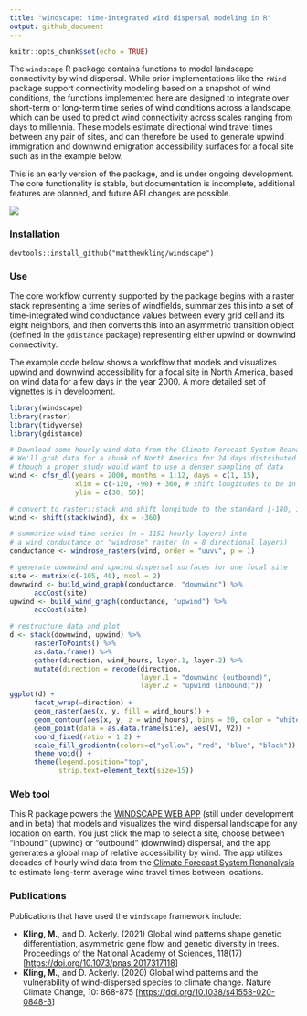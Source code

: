 ```yaml
---
title: "windscape: time-integrated wind dispersal modeling in R"
output: github_document
---
```


```r
knitr::opts_chunk$set(echo = TRUE)
```

The `windscape` R package contains functions to model landscape connectivity by wind dispersal. While prior implementations like the `rWind` package support connectivity modeling based on a snapshot of wind conditions, the functions implemented here are designed to integrate over short-term or long-term time series of wind conditions across a landscape, which can be used to predict wind connectivity across scales ranging from days to millennia. These models estimate directional wind travel times between any pair of sites, and can therefore be used to generate upwind immigration and downwind emigration accessibility surfaces for a focal site such as in the example below.

This is an early version of the package, and is under ongoing development. The core functionality is stable, but documentation is incomplete, additional features are planned, and future API changes are possible.


![](https://matthewkling.github.io/img/images/windscape_hawaii.png)

### Installation

`devtools::install_github("matthewkling/windscape")`

### Use

The core workflow currently supported by the package begins with a raster stack representing a time series of windfields, summarizes this into a set of time-integrated wind conductance values between every grid cell and its eight neighbors, and then converts this into an asymmetric transition object (defined in the `gdistance` package) representing either upwind or downwind connectivity. 

The example code below shows a workflow that models and visualizes upwind and downwind accessibility for a focal site in North America, based on wind data for a few days in the year 2000. A more detailed set of vignettes is in development.

```r
library(windscape)
library(raster)
library(tidyverse)
library(gdistance)

# Download some hourly wind data from the Climate Forecast System Reanalysis.
# We'll grab data for a chunk of North America for 24 days distributed across a single year,
# though a proper study would want to use a denser sampling of data
wind <- cfsr_dl(years = 2000, months = 1:12, days = c(1, 15),
                xlim = c(-120, -90) + 360, # shift longitudes to be in [0, 360] range for CFSR
                ylim = c(30, 50))

# convert to raster::stack and shift longitude to the standard [-180, 180] range
wind <- shift(stack(wind), dx = -360)

# summarize wind time series (n = 1152 hourly layers) into 
# a wind conductance or "windrose" raster (n = 8 directional layers)
conductance <- windrose_rasters(wind, order = "uuvv", p = 1)

# generate downwind and upwind dispersal surfaces for one focal site 
site <- matrix(c(-105, 40), ncol = 2)
downwind <- build_wind_graph(conductance, "downwind") %>%
      accCost(site)
upwind <- build_wind_graph(conductance, "upwind") %>%
      accCost(site)

# restructure data and plot
d <- stack(downwind, upwind) %>%
      rasterToPoints() %>%
      as.data.frame() %>%
      gather(direction, wind_hours, layer.1, layer.2) %>%
      mutate(direction = recode(direction, 
                                layer.1 = "downwind (outbound)", 
                                layer.2 = "upwind (inbound)"))
ggplot(d) +
      facet_wrap(~direction) +
      geom_raster(aes(x, y, fill = wind_hours)) +
      geom_contour(aes(x, y, z = wind_hours), bins = 20, color = "white", linewidth = .25) +
      geom_point(data = as.data.frame(site), aes(V1, V2)) +
      coord_fixed(ratio = 1.2) +
      scale_fill_gradientn(colors=c("yellow", "red", "blue", "black")) +
      theme_void() +
      theme(legend.position="top",
            strip.text=element_text(size=15))
```

### Web tool

This R package powers the [WINDSCAPE WEB APP](http://matthewkling.net/shiny/windscape/) (still under development and in beta) that models and visualizes the wind dispersal landscape for any location on earth. You just click the map to select a site, choose between "inbound" (upwind) or "outbound" (downwind) dispersal, and the app generates a global map of relative accessibility by wind. The app utilizes decades of hourly wind data from the [Climate Forecast System Renanalysis](https://cfs.ncep.noaa.gov/cfsr/) to estimate long-term average wind travel times between locations.

### Publications

Publications that have used the `windscape` framework include:

-   **Kling, M.**, and D. Ackerly. (2021) Global wind patterns shape genetic differentiation, asymmetric gene flow, and genetic diversity in trees. Proceedings of the National Academy of Sciences, 118(17) [<https://doi.org/10.1073/pnas.2017317118>]
-   **Kling, M.**, and D. Ackerly. (2020) Global wind patterns and the vulnerability of wind-dispersed species to climate change. Nature Climate Change, 10: 868-875 [<https://doi.org/10.1038/s41558-020-0848-3>]
